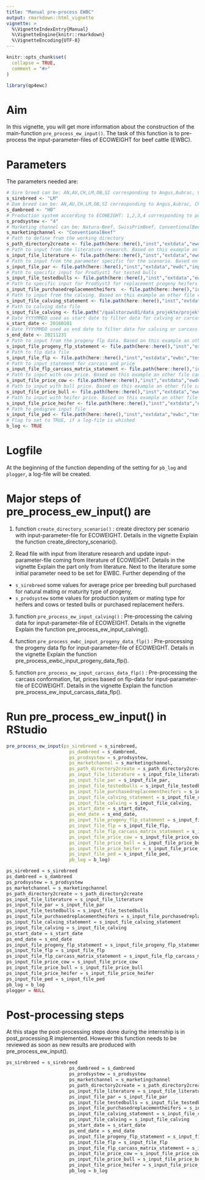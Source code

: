 ```yaml
---
title: "Manual pre-process EWBC"
output: rmarkdown::html_vignette
vignette: >
  %\VignetteIndexEntry{Manual}
  %\VignetteEngine{knitr::rmarkdown}
  %\VignetteEncoding{UTF-8}
---
```


```r
knitr::opts_chunk$set(
  collapse = TRUE,
  comment = "#>"
)
```

```r
library(qp4ewc)
```

# Aim

In this vignette, you will get more information about the construction of the main-function `pre_process_ew_input()`. The task of this function is to pre-process the input-parameter-files of ECOWEIGHT for beef cattle (EWBC).

# Parameters

The parameters needed are:

```r
# Sire breed can be: AN,AU,CH,LM,OB,SI corresponding to Angus,Aubrac, Charolais, Limousin, Original-Braunvieh, Simmental
s_sirebreed <- "LM"
# Dam breed can be: AN,AU,CH,LM,OB,SI corresponding to Angus,Aubrac, Charolais, Limousin, Original-Braunvieh, Simmental for beef-on-beef, or HO,BS corresponding to Holstein or Brown Swiss (+Braunvieh) 
s_dambreed <- "HO"
# Production system according to ECOWEIGHT: 1,2,3,4 corresponding to purebreeding, crossbreeding, terminal crossing, dairy
s_prodsystew <- "4"
# Marketing channel can be: Natura-Beef, SwissPrimBeef, ConventionalBeef, CovnentionalVeal
s_marketingchannel <- "ConventionalBeef"
# Path to define from the working directory
s_path_directory2create <- file.path(here::here(),"inst","extdata","ewdc")
# Path to input from the literature research. Based on this example an other file can be created with different input-value and input-source.
s_input_file_literature <- file.path(here::here(),"inst","extdata","ewdc","input_literature.txt")
# Path to input from the parameter specific for the scenario. Based on this example an other file can be created with different input-value.
s_input_file_par <- file.path(here::here(),"inst","extdata","ewdc","input_par_statement.txt")
# Path to specific input for ProdSyst1 for tested bulls
s_input_file_testedbulls <- file.path(here::here(),"inst","extdata","ewbc","input_testedbulls.txt")
# Path to specific input for ProdSyst3 for replacement progeny heifers
s_input_file_purchasedreplacementheifers  <- file.path(here::here(),"inst","extdata","ewbc","input_purchasedreplacementheifers.txt")
# Path to input from the calving. Based on this example an other file can be created with different input-values.
s_input_file_calving_statement <- file.path(here::here(),"inst","extdata","ewdc","input_calving_statement.txt")
# Path to calving data file
s_input_file_calving <- file.path("/qualstorzws01/data_projekte/projekte/beef-production-model/2022/test_pipeline/data/2022_08/zws_muku_gal.csv")
# Date YYYYMMDD used as start date to filter data for calving or carcass
s_start_date <- 20160101
# Date YYYYMMDD used as end date to filter data for calving or carcass
s_end_date <- 20211231
# Path to input from the progeny flp data. Based on this example an other file can be created with different input-values.
s_input_file_progeny_flp_statement <- file.path(here::here(),"inst","extdata","ewdc","input_flp_statement.txt")
# Path to flp data file
s_input_file_flp <- file.path(here::here(),"inst","extdata","ewbc","test","test_zws_muku_flp.csv")
# Path to input statement for carcass and price
s_input_file_flp_carcass_matrix_statement <- file.path(here::here(),"inst","extdata","ewdc","input_flp_carcass_matrix_statement.txt")
# Path to input with cow price. Based on this example an other file can be created with different input-values.
s_input_file_price_cow <- file.path(here::here(),"inst","extdata","ewdc","cow_price.txt")
# Path to input with bull price. Based on this example an other file can be created with different input-values.
s_input_file_price_bull <- file.path(here::here(),"inst","extdata","ewdc","bull_price.txt")
# Path to input with heifer price. Based on this example an other file can be created with different input-values.
s_input_file_price_heifer <- file.path(here::here(),"inst","extdata","ewdc","heifer_price.txt")
# Path to pedigree input file
s_input_file_ped <- file.path(here::here(),"inst","extdata","ewbc","test","test_pedigree.txt")
# Flag to set to TRUE, if a log-file is whished
b_log <- TRUE
```

# Logfile

At the beginning of the function depending of the setting for `pb_log` and `plogger`, a log-file will be created.

# Major steps of pre_process_ew_input() are

 1) function `create_directory_scenario()` : create directory per scenario with input-parameter-file for ECOWEIGHT. Details in the vignette Explain the function create_directory_scenario().
 
 2) Read file with input from literature research and update input-parameter-file coming from literature of ECOWEIGHT. Details in the vignette Explain the part only from literature. Next to the literature some initial parameter need to be set for EWBC. Further depending of the 
 * `s_sirebreed` some values for average price per breeding bull purchased for natural mating or maturity type of progeny, 
 * `s_prodsystew` some values for production system or mating type for heifers and cows or tested bulls or purchased replacement heifers.
 
 3) function `pre_process_ew_input_calving()` : Pre-processing the calving data for input-parameter-file of ECOWEIGHT. Details in the vignette Explain the function pre_process_ew_input_calving().
 
 4) function `pre_process_ewbc_input_progeny_data_flp()` : Pre-processing the progeny data flp for input-parameter-file of ECOWEIGHT. Details in the vignette Explain the function pre_process_ewbc_input_progeny_data_flp(). 
 
 5) function `pre_process_ew_input_carcass_data_flp()` : Pre-processing the carcass conformation, fat, prices based on flp-data for input-parameter-file of ECOWEIGHT. Details in the vignette Explain the function pre_process_ew_input_carcass_data_flp().

# Run pre_process_ew_input() in RStudio


```r
pre_process_ew_input(ps_sirebreed = s_sirebreed,
                       ps_dambreed = s_dambreed,
                       ps_prodsystew = s_prodsystew,
                       ps_marketchannel = s_marketingchannel,
                       ps_path_directory2create = s_path_directory2create,
                       ps_input_file_literature = s_input_file_literature,
                       ps_input_file_par = s_input_file_par,
                       ps_input_file_testedbulls = s_input_file_testedbulls,
                       ps_input_file_purchasedreplacementheifers = s_input_file_purchasedreplacementheifers,
                       ps_input_file_calving_statement = s_input_file_calving_statement,
                       ps_input_file_calving = s_input_file_calving,
                       ps_start_date = s_start_date,
                       ps_end_date = s_end_date,
                       ps_input_file_progeny_flp_statement = s_input_file_progeny_flp_statement,
                       ps_input_file_flp = s_input_file_flp,
                       ps_input_file_flp_carcass_matrix_statement = s_input_file_flp_carcass_matrix_statement,
                       ps_input_file_price_cow = s_input_file_price_cow,
                       ps_input_file_price_bull = s_input_file_price_bull,
                       ps_input_file_price_heifer = s_input_file_price_heifer,
                       ps_input_file_ped = s_input_file_ped,
                       pb_log = b_log)
```

```r
ps_sirebreed = s_sirebreed
ps_dambreed = s_dambreed
ps_prodsystew = s_prodsystew
ps_marketchannel = s_marketingchannel
ps_path_directory2create = s_path_directory2create
ps_input_file_literature = s_input_file_literature
ps_input_file_par = s_input_file_par
ps_input_file_testedbulls = s_input_file_testedbulls
ps_input_file_purchasedreplacementheifers = s_input_file_purchasedreplacementheifers
ps_input_file_calving_statement = s_input_file_calving_statement
ps_input_file_calving = s_input_file_calving
ps_start_date = s_start_date
ps_end_date = s_end_date
ps_input_file_progeny_flp_statement = s_input_file_progeny_flp_statement
ps_input_file_flp = s_input_file_flp
ps_input_file_flp_carcass_matrix_statement = s_input_file_flp_carcass_matrix_statement
ps_input_file_price_cow = s_input_file_price_cow
ps_input_file_price_bull = s_input_file_price_bull
ps_input_file_price_heifer = s_input_file_price_heifer
ps_input_file_ped = s_input_file_ped
pb_log = b_log
plogger = NULL
```


# Post-processing steps

At this stage the post-processing steps done during the internship is in post_processing.R implemented.
However this function needs to be reviewed as soon as new results are produced with pre_process_ew_input().
```r
ps_sirebreed = s_sirebreed
                       ps_dambreed = s_dambreed
                       ps_prodsystew = s_prodsystew
                       ps_marketchannel = s_marketingchannel
                       ps_path_directory2create = s_path_directory2create
                       ps_input_file_literature = s_input_file_literature
                       ps_input_file_par = s_input_file_par
                       ps_input_file_testedbulls = s_input_file_testedbulls
                       ps_input_file_purchasedreplacementheifers = s_input_file_purchasedreplacementheifers
                       ps_input_file_calving_statement = s_input_file_calving_statement
                       ps_input_file_calving = s_input_file_calving
                       ps_start_date = s_start_date
                       ps_end_date = s_end_date
                       ps_input_file_progeny_flp_statement = s_input_file_progeny_flp_statement
                       ps_input_file_flp = s_input_file_flp
                       ps_input_file_flp_carcass_matrix_statement = s_input_file_flp_carcass_matrix_statement
                       ps_input_file_price_cow = s_input_file_price_cow
                       ps_input_file_price_bull = s_input_file_price_bull
                       ps_input_file_price_heifer = s_input_file_price_heifer
                       pb_log = b_log
```

